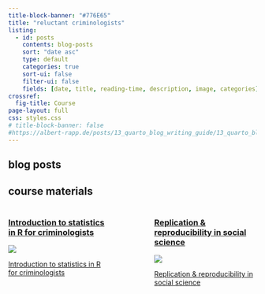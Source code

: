 ```yaml
---
title-block-banner: "#776E65"
title: "reluctant criminologists"
listing:
  - id: posts
    contents: blog-posts
    sort: "date asc"
    type: default
    categories: true
    sort-ui: false
    filter-ui: false
    fields: [date, title, reading-time, description, image, categories]
crossref:
  fig-title: Course
page-layout: full
css: styles.css
# title-block-banner: false
#https://albert-rapp.de/posts/13_quarto_blog_writing_guide/13_quarto_blog_writing_guide.html
---
```


## blog posts

:::{#posts}
:::

## course materials

:::: {.columns}

::: {.column width="45%"}

### [Introduction to statistics in R for criminologists](course-materials/intro-stats.html)

::: {#fig-hate-class}
[![](course-materials/1_ugrad_stats/hateclass_horst.png)](course-materials/intro-stats.html)

[Introduction to statistics in R for criminologists](course-materials/intro-stats.html)
:::
:::

::: {.column width="10%"}
<!-- empty column to create gap -->
:::

::: {.column width="45%"}

### [Replication & reproducibility in social science](course-materials/rnr.html)

::: {#fig-problems}
[![](course-materials/error_horst.png)](course-materials/rnr.html)

[Replication & reproducibility in social science](course-materials/rnr.html)
:::
:::

::::

